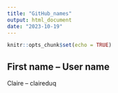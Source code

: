 ```yaml
---
title: "GitHub_names"
output: html_document
date: "2023-10-19"
---
```


```r
knitr::opts_chunk$set(echo = TRUE)
```

## First name -- User name

Claire -- claireduq

